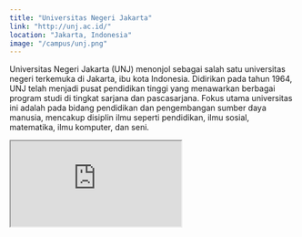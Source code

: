 ```yaml
---
title: "Universitas Negeri Jakarta"
link: "http://unj.ac.id/"
location: "Jakarta, Indonesia"
image: "/campus/unj.png"
---
```



Universitas Negeri Jakarta (UNJ) menonjol sebagai salah satu universitas negeri terkemuka di Jakarta, ibu kota Indonesia. Didirikan pada tahun 1964, UNJ telah menjadi pusat pendidikan tinggi yang menawarkan berbagai program studi di tingkat sarjana dan pascasarjana. Fokus utama universitas ini adalah pada bidang pendidikan dan pengembangan sumber daya manusia, mencakup disiplin ilmu seperti pendidikan, ilmu sosial, matematika, ilmu komputer, dan seni.

<iframe src="https://www.google.com/maps/embed?pb=!1m18!1m12!1m3!1d8005.354338920987!2d106.87039686977539!3d-6.194382599999982!2m3!1f0!2f0!3f0!3m2!1i1024!2i768!4f13.1!3m3!1m2!1s0x2e69f4ed14403213%3A0x2412a91a0f6a01c8!2sUniversitas%20Negeri%20Jakarta!5e1!3m2!1sid!2sid!4v1705981697779!5m2!1sid!2sid" className="w-full h-96 mb-32" loading="lazy" referrerpolicy="no-referrer-when-downgrade"></iframe>